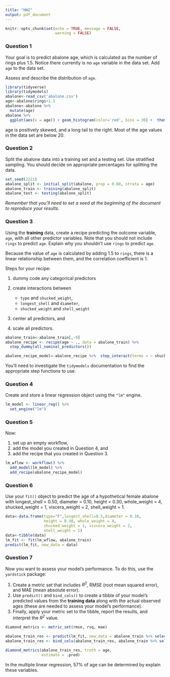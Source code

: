 ```yaml
---
title: "HW2"
output: pdf_document
---
```


```r
knitr::opts_chunk$set(echo = TRUE, message = FALSE,
                      warning = FALSE)
```

### Question 1

Your goal is to predict abalone age, which is calculated as the number of rings plus 1.5. Notice there currently is no `age` variable in the data set. Add `age` to the data set.

Assess and describe the distribution of `age`.

```r
library(tidyverse)
library(tidymodels)
abalone<-read_csv('abalone.csv')
age<-abalone$rings+1.5
abalone<-abalone %>% 
  mutate(age)
abalone %>% 
  ggplot(aes(x = age)) + geom_histogram(color='red', bins = 30) +  theme_bw()
```

age is positively skewed, and a long tail to the right. Most of the age values in the data set are below 20.

### Question 2

Split the abalone data into a training set and a testing set. Use stratified sampling. You should decide on appropriate percentages for splitting the data.


```r
set.seed(2221)
abalone_split <- initial_split(abalone, prop = 0.80, strata = age)
abalone_train <- training(abalone_split)
abalone_test <- testing(abalone_split)
```


*Remember that you'll need to set a seed at the beginning of the document to reproduce your results.*

### Question 3

Using the **training** data, create a recipe predicting the outcome variable, `age`, with all other predictor variables. Note that you should not include `rings` to predict `age`. Explain why you shouldn't use `rings` to predict `age`.

Because the value of `age` is calculated by adding 1.5 to `rings`, there is a linear relationship between them, and the correlation coefficient is 1.

Steps for your recipe:

1.  dummy code any categorical predictors

2.  create interactions between

    -   `type` and `shucked_weight`,
    -   `longest_shell` and `diameter`,
    -   `shucked_weight` and `shell_weight`

3.  center all predictors, and

4.  scale all predictors.


```r
abalone_train<-abalone_train[,-9]
abalone_recipe <- recipe(age ~ ., data = abalone_train) %>% 
  step_dummy(all_nominal_predictors())

abalone_recipe_model<-abalone_recipe %>%  step_interact(terms = ~ shucked_weight:starts_with("type")) %>%  step_interact(terms = ~longest_shell:diameter) %>% step_interact(terms = ~ shucked_weight:shell_weight)  %>%  step_center(all_numeric(), -all_outcomes(), -has_role('id variable')) %>%  step_scale(all_numeric(), -all_outcomes(), -has_role('id variable')) 

```


You'll need to investigate the `tidymodels` documentation to find the appropriate step functions to use.

### Question 4

Create and store a linear regression object using the `"lm"` engine.

```r
lm_model <- linear_reg() %>% 
  set_engine("lm")
```

### Question 5

Now:

1.  set up an empty workflow,
2.  add the model you created in Question 4, and
3.  add the recipe that you created in Question 3.

```r
lm_wflow <- workflow() %>% 
  add_model(lm_model) %>% 
  add_recipe(abalone_recipe_model)
```

### Question 6

Use your `fit()` object to predict the age of a hypothetical female abalone with longest_shell = 0.50, diameter = 0.10, height = 0.30, whole_weight = 4, shucked_weight = 1, viscera_weight = 2, shell_weight = 1.

```r
data<-data.frame(type="F",longest_shell=0.5,diameter = 0.10,
                 height = 0.30, whole_weight = 4,
                 shucked_weight = 1, viscera_weight = 2,
                 shell_weight = 1)
data<-tibble(data)
lm_fit <- fit(lm_wflow, abalone_train)
predict(lm_fit, new_data = data)
```

### Question 7

Now you want to assess your model's performance. To do this, use the `yardstick` package:

1.  Create a metric set that includes *R^2^*, RMSE (root mean squared error), and MAE (mean absolute error).
2.  Use `predict()` and `bind_cols()` to create a tibble of your model's predicted values from the **training data** along with the actual observed ages (these are needed to assess your model's performance).
3.  Finally, apply your metric set to the tibble, report the results, and interpret the *R^2^* value.

```r

diamond_metrics <- metric_set(rmse, rsq, mae)

abalone_train_res <- predict(lm_fit, new_data = abalone_train %>% select(-age))
abalone_train_res <- bind_cols(abalone_train_res, abalone_train %>% select(age))

diamond_metrics(abalone_train_res, truth = age, 
                estimate = .pred)
```


In the multiple linear regression, 57% of age can be determined by explain these variables.

